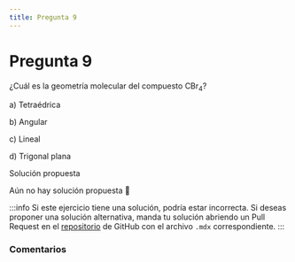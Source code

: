 ```yaml
---
title: Pregunta 9
---
```



# Pregunta 9

¿Cuál es la geometría molecular del compuesto $\mathrm{CBr}_4$?

a) Tetraédrica

b) Angular

c) Lineal

d) Trigonal plana

<MDXDetails>
<summary>Solución propuesta</summary>

Aún no hay solución propuesta 🥲

:::info
Si este ejercicio tiene una solución, podría estar incorrecta. Si deseas proponer una solución alternativa, manda tu solución abriendo
un Pull Request en el [repositorio](https://github.com/crow-rojas/apuntes-fundamentals/pulls) de GitHub con el archivo
`.mdx` correspondiente.
:::

</MDXDetails>

### Comentarios

<Disqus
  url="https://crow-rojas.github.io/apuntes-fundamentals/docs/science/chemistry/exercises/2017-1/p09"
  identifier="docs/science/chemistry/exercises/2017-1/p09"
  title="2017-1 Quimica - Pregunta 09"
/>
